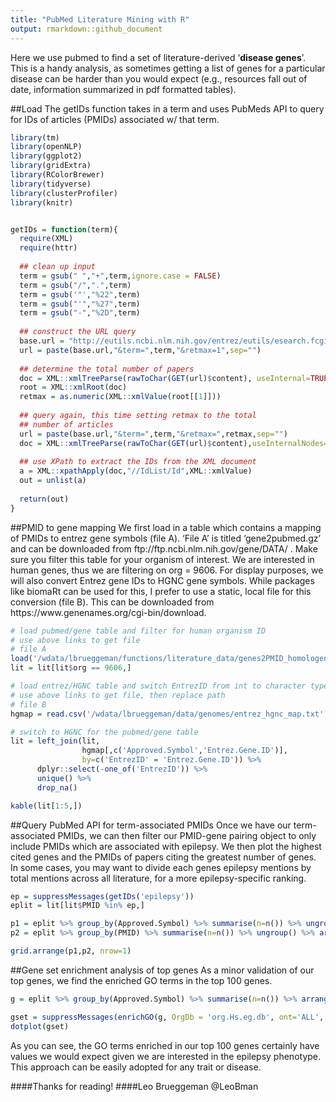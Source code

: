 ```yaml
---
title: "PubMed Literature Mining with R"
output: rmarkdown::github_document
---
```



Here we use pubmed to find a set of literature-derived '**disease genes**'. This is a handy analysis, as sometimes getting a list of genes for a particular disease can be harder than you would expect (e.g., resources fall out of date, information summarized in pdf formatted tables). 


##Load
The getIDs function takes in a term and uses PubMeds API to query for IDs of articles (PMIDs) associated w/ that term.

```r
library(tm)
library(openNLP)
library(ggplot2)
library(gridExtra)
library(RColorBrewer)
library(tidyverse)
library(clusterProfiler)
library(knitr)


getIDs = function(term){
  require(XML)
  require(httr)
  
  ## clean up input
  term = gsub(" ","+",term,ignore.case = FALSE)
  term = gsub("/",".",term)
  term = gsub('"',"%22",term)
  term = gsub("'","%27",term)
  term = gsub("-","%2D",term)
  
  ## construct the URL query
  base.url = "http://eutils.ncbi.nlm.nih.gov/entrez/eutils/esearch.fcgi?db=pubmed&usehistroy=y"
  url = paste(base.url,"&term=",term,"&retmax=1",sep="")
  
  ## determine the total number of papers
  doc = XML::xmlTreeParse(rawToChar(GET(url)$content), useInternal=TRUE)
  root = XML::xmlRoot(doc)
  retmax = as.numeric(XML::xmlValue(root[[1]]))
  
  ## query again, this time setting retmax to the total
  ## number of articles
  url = paste(base.url,"&term=",term,"&retmax=",retmax,sep="")
  doc = XML::xmlTreeParse(rawToChar(GET(url)$content),useInternalNodes=T)
  
  ## use XPath to extract the IDs from the XML document
  a = XML::xpathApply(doc,"//IdList/Id",XML::xmlValue)
  out = unlist(a)
  
  return(out)
}
```

##PMID to gene mapping
We first load in a table which contains a mapping of PMIDs to entrez gene symbols (file A). 'File A' is titled 'gene2pubmed.gz' and can be downloaded from ftp://ftp.ncbi.nlm.nih.gov/gene/DATA/ . Make sure you filter this table for your organism of interest. We are interested in human genes, thus we are filtering on org = 9606. For display purposes, we will also convert Entrez gene IDs to HGNC gene symbols. While packages like biomaRt can be used for this, I prefer to use a static, local file for this conversion (file B). This can be downloaded from https://www.genenames.org/cgi-bin/download. 

```r
# load pubmed/gene table and filter for human organism ID
# use above links to get file
# file A
load('/wdata/lbrueggeman/functions/literature_data/genes2PMID_homologene.Rdata')
lit = lit[lit$org == 9606,]

# load entrez/HGNC table and switch EntrezID from int to character type
# use above links to get file, then replace path
# file B
hgmap = read.csv('/wdata/lbrueggeman/data/genomes/entrez_hgnc_map.txt',sep='\t') %>% mutate(Entrez.Gene.ID = as.character(Entrez.Gene.ID))

# switch to HGNC for the pubmed/gene table
lit = left_join(lit,
                hgmap[,c('Approved.Symbol','Entrez.Gene.ID')],
                by=c('EntrezID' = 'Entrez.Gene.ID')) %>%
      dplyr::select(-one_of('EntrezID')) %>%
      unique() %>%
      drop_na()

kable(lit[1:5,])
```

##Query PubMed API for term-associated PMIDs
Once we have our term-associated PMIDs, we can then filter our PMID-gene pairing object to only include PMIDs which are associated with epilepsy. We then plot the highest cited genes and the PMIDs of papers citing the greatest number of genes. In some cases, you may want to divide each genes epilepsy mentions by total mentions across all literature, for a more epilepsy-specific ranking. 


```r
ep = suppressMessages(getIDs('epilepsy'))
eplit = lit[lit$PMID %in% ep,]

p1 = eplit %>% group_by(Approved.Symbol) %>% summarise(n=n()) %>% ungroup() %>% arrange(.,n) %>% mutate(Approved.Symbol = factor(Approved.Symbol, levels=Approved.Symbol)) %>% tail(9) %>% ggplot(., aes(x=Approved.Symbol, y=n)) + geom_bar(stat='identity', fill=brewer.pal(9, 'Oranges'), color = 'black') + theme(axis.text.x = element_text(angle=45))
p2 = eplit %>% group_by(PMID) %>% summarise(n=n()) %>% ungroup() %>% arrange(.,n) %>% mutate(PMID = factor(PMID, levels=PMID)) %>% tail(9) %>% ggplot(., aes(x=PMID, y=n)) + geom_bar(stat='identity', fill=brewer.pal(9, 'Blues'), color = 'black') + theme(axis.text.x = element_text(angle=45))

grid.arrange(p1,p2, nrow=1)
```

##Gene set enrichment analysis of top genes
As a minor validation of our top genes, we find the enriched GO terms in the top 100 genes.
```r
g = eplit %>% group_by(Approved.Symbol) %>% summarise(n=n()) %>% arrange(n) %>% tail(100) %>% dplyr::select(one_of('Approved.Symbol')) %>% unlist() %>% as.vector()

gset = suppressMessages(enrichGO(g, OrgDb = 'org.Hs.eg.db', ont='ALL', keyType = 'SYMBOL'))
dotplot(gset)
```

As you can see, the GO terms enriched in our top 100 genes certainly have values we would expect given we are interested in the epilepsy phenotype. This approach can be easily adopted for any trait or disease.

####Thanks for reading!
####Leo Brueggeman @LeoBman




